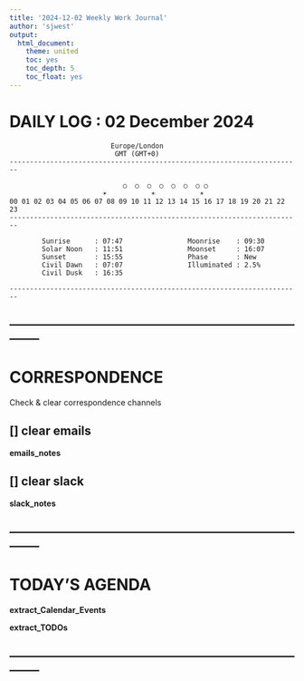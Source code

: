```yaml
---
title: '2024-12-02 Weekly Work Journal'
author: 'sjwest'
output:
  html_document:
    theme: united
    toc: yes
    toc_depth: 5
    toc_float: yes
---
```





# DAILY LOG : 02 December 2024

                             Europe/London
                              GMT (GMT+0)
    ------------------------------------------------------------------------
                                                                            
                                ○  ○  ○  ○  ○  ○  ○ ○                       
                           ☀           ☀           ☀                        
    00 01 02 03 04 05 06 07 08 09 10 11 12 13 14 15 16 17 18 19 20 21 22 23 
    ------------------------------------------------------------------------

            Sunrise      : 07:47                Moonrise    : 09:30 
            Solar Noon   : 11:51                Moonset     : 16:07 
            Sunset       : 15:55                Phase       : New   
            Civil Dawn   : 07:07                Illuminated : 2.5%  
            Civil Dusk   : 16:35                                    

    ------------------------------------------------------------------------




--------------------------------------------------------------------------------
--------------------------------------------------------------------------------



# CORRESPONDENCE


Check & clear correspondence channels


## [] clear emails


__emails_notes__




## [] clear slack


__slack_notes__




--------------------------------------------------------------------------------
--------------------------------------------------------------------------------



# TODAY'S AGENDA



__extract_Calendar_Events__



__extract_TODOs__




--------------------------------------------------------------------------------
--------------------------------------------------------------------------------




